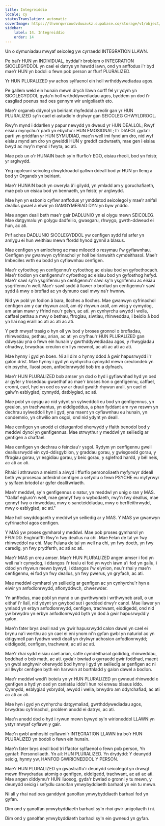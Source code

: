 ```yaml
---
title: Integreiddio
locale: cy
statusTranslation: automatic
coverImage: https://lhvmrqwrcowdvduuaukz.supabase.co/storage/v1/object/public/strapi-uploads/small_cover-educacion-fundamental.webp-2d51a7828a2b1309555be27f7e2a61a0.webp
sidebar:
    label: 14. Integreiddio
    order: 14
---
```

Un o dymuniadau mwyaf seicoleg yw cyrraedd INTEGRATION LLAWN.

Pe bai'r HUN yn INDIVIDUAL, byddai'r broblem o INTEGRATION SICOLEGYDDOL yn cael ei datrys yn hawdd iawn, ond yn anffodus i'r byd mae'r HUN yn bodoli o fewn pob person ar ffurf PLURALIZED.

Yr HUN PLURALIZED yw achos sylfaenol ein holl wrthddywediadau agos.

Pe gallem weld ein hunain mewn drych llawn corff fel yr ydym yn SICOLEGYDDOL gyda'n holl wrthddywediadau agos, byddem yn dod i'r casgliad poenus nad oes gennym wir unigoliaeth eto.

Mae'r organeb ddynol yn beiriant rhyfeddol a reolir gan yr HUN PLURALIZED sy'n cael ei astudio'n drylwyr gan SEICOLEG CHWYLDROOL.

Rwy'n mynd i ddarllen y papur newydd yn dweud yr HUN DEALLOL; Rwyf eisiau mynychu'r parti yn ebychu'r HUN EMOSIONAL; I'r DIAFOL gyda'r parti yn griddfan yr HUN SYMUDIAD, mae'n well imi fynd am dro, nid wyf eisiau mynd am dro yn gweiddi HUN y greddf cadwraeth, mae gen i eisiau bwyd ac rwy'n mynd i fwyta, ac ati.

Mae pob un o'r HUNAIN bach sy'n ffurfio'r EGO, eisiau rheoli, bod yn feistr, yr arglwydd.

Yng ngoleuni seicoleg chwyldroadol gallwn ddeall bod yr HUN yn lleng a bod yr Organeb yn beiriant.

Mae'r HUNAIN bach yn cweryla â'i gilydd, yn ymladd am y goruchafiaeth, mae pob un eisiau bod yn bennaeth, yn feistr, yr arglwydd.

Mae hyn yn esbonio cyflwr anffodus yr ymddatod seicolegol y mae'r anifail deallus gwael a elwir yn GAMGYMERIAD DYN yn byw ynddo.

Mae angen deall beth mae'r gair DADLUNIO yn ei olygu mewn SEICOLEG. Mae datgymalu yn golygu dadfeilio, gwasgaru, rhwygo, gwrth-ddweud ei hun, ac ati.

Prif achos DADLUNIO SICOLEGYDDOL yw cenfigen sydd fel arfer yn amlygu ei hun weithiau mewn ffordd hynod gynnil a blasus.

Mae cenfigen yn amlochrog ac mae miloedd o resymau i'w gyfiawnhau. Cenfigen yw gwanwyn cyfrinachol yr holl beirianwaith cymdeithasol. Mae'r Imbeciles wrth eu bodd yn cyfiawnhau cenfigen.

Mae'r cyfoethog yn cenfigennu'r cyfoethog ac eisiau bod yn gyfoethocach. Mae'r tlodion yn cenfigennu'r cyfoethog ac eisiau bod yn gyfoethog hefyd. Mae'r sawl sy'n ysgrifennu yn cenfigennu'r sawl sy'n ysgrifennu ac eisiau ysgrifennu'n well. Mae'r sawl sydd â llawer o brofiad yn cenfigennu'r sawl sydd â mwy o brofiad ac yn dymuno cael mwy na'r hwnnw.

Nid yw pobl yn fodlon â bara, lloches a lloches. Mae gwanwyn cyfrinachol cenfigen am y car rhywun arall, am dŷ rhywun arall, am wisg y cymydog, am arian mawr y ffrind neu'r gelyn, ac ati. yn cynhyrchu awydd i wella, caffael pethau a mwy o bethau, ffrogiau, siwtiau, rhinweddau, i beidio â bod yn llai nag eraill ac ati ac ati ac ati.

Y peth mwyaf trasig o hyn oll yw bod y broses gronnol o brofiadau, rhinweddau, pethau, arian, ac ati yn cryfhau'r HUN PLURALIZED gan ddwysáu yna o fewn ein hunain y gwrthddywediadau agos, y rhwygiadau ofnadwy, brwydrau creulon ein llys mewnol, ac ati ac ati ac ati.

Mae hynny i gyd yn boen. Ni all dim o hynny ddod â gwir hapusrwydd i'r galon drist. Mae hynny i gyd yn cynhyrchu cynnydd mewn creulondeb yn ein psyche, lluosi poen, anfodlonrwydd bob tro a dyfnach.

Mae'r HUN PLURALIZED bob amser yn dod o hyd i gyfiawnhad hyd yn oed ar gyfer y troseddau gwaethaf ac mae'r broses hon o genfigennu, caffael, cronni, cael, hyd yn oed os yw ar draul gwaith rhywun arall, yn cael ei galw'n esblygiad, cynnydd, datblygiad, ac ati.

Mae pobl yn cysgu ac nid ydynt yn sylweddoli eu bod yn genfigennus, yn greulon, yn trachwantus, yn eiddigeddus, a phan fyddant am ryw reswm yn dechrau sylweddoli hyn i gyd, yna maent yn cyfiawnhau eu hunain, yn condemnio, yn chwilio am osgoi, ond nid ydynt yn deall.

Mae cenfigen yn anodd ei ddarganfod oherwydd y ffaith benodol bod y meddwl dynol yn genfigennus. Mae strwythur y meddwl yn seiliedig ar genfigen a chaffael.

Mae cenfigen yn dechrau o feinciau'r ysgol. Rydym yn cenfigennu gwell deallusrwydd ein cyd-ddisgyblion, y graddau gorau, y gwisgoedd gorau, y ffrogiau gorau, yr esgidiau gorau, y beic gorau, y sglefrod hardd, y bêl neis, ac ati ac ati.

Rhaid i athrawon a meistri a alwyd i ffurfio personoliaeth myfyrwyr ddeall beth yw prosesau anfeidrol cenfigen a sefydlu o fewn PSYCHE eu myfyrwyr y sylfaen briodol ar gyfer dealltwriaeth.

Mae'r meddwl, sy'n genfigennus o natur, yn meddwl yn unig o ran y MAS. "Gallaf egluro'n well, mae gennyf fwy o wybodaeth, rwy'n fwy deallus, mae gennyf fwy o rinweddau, mwy o sancteiddiadau, mwy o berffeithrwydd, mwy o esblygiad, ac ati."

Mae holl swyddogaeth y meddwl yn seiliedig ar y MAS. Y MAS yw gwanwyn cyfrinachol agos cenfigen.

Y MAS yw proses gymharol y meddwl. Mae pob proses gymharol yn FFIAIDD. Enghraifft: Rwy'n fwy deallus na chi. Mae Felan de tal yn fwy rhinweddol na chi. Mae Fulana de tal yn well na chi, yn fwy doeth, yn fwy caredig, yn fwy prydferth, ac ati ac ati.

Mae'r MAS yn creu amser. Mae'r HUN PLURALIZED angen amser i fod yn well na'r cymydog, i ddangos i'r teulu ei fod yn wych iawn a'i fod yn gallu, i ddod yn rhywun mewn bywyd, i ddangos i'w elynion, neu'r rhai y mae'n cenfigennu, ei fod yn fwy deallus, yn fwy pwerus, yn gryfach, ac ati.

Mae meddwl cymharol yn seiliedig ar genfigen ac yn cynhyrchu'r hyn a elwir yn anfodlonrwydd, aflonyddwch, chwerwder.

Yn anffodus, mae pobl yn mynd o un gwrthwyneb i wrthwyneb arall, o un eithaf i'r llall, nid ydynt yn gwybod sut i gerdded drwy'r canol. Mae llawer yn ymladd yn erbyn anfodlonrwydd, cenfigen, trachwant, eiddigedd, ond nid yw brwydro yn erbyn anfodlonrwydd byth yn dod â gwir hapusrwydd y galon.

Mae'n fater brys deall nad yw gwir hapusrwydd calon dawel yn cael ei brynu na'i werthu ac yn cael ei eni ynom ni'n gyfan gwbl yn naturiol ac yn ddigymell pan fyddwn wedi deall yn drylwyr achosion anfodlonrwydd; eiddigedd, cenfigen, trachwant, ac ati ac ati.

Mae'r rhai sydd eisiau cael arian, safle cymdeithasol godidog, rhinweddau, boddhad o bob math, ac ati. gyda'r bwriad o gyrraedd gwir foddhad, maent yn gwbl anghywir oherwydd bod hynny i gyd yn seiliedig ar genfigen ac ni all llwybr cenfigen byth ein harwain at borthladd y galon dawel a bodlon.

Mae'r meddwl wedi'i botelu yn yr HUN PLURALIZED yn gwneud rhinwedd o genfigen a hyd yn oed yn caniatáu iddo'i hun roi enwau blasus iddo. Cynnydd, esblygiad ysbrydol, awydd i wella, brwydro am ddyrchafiad, ac ati ac ati ac ati.

Mae hyn i gyd yn cynhyrchu datgymaliad, gwrthddywediadau agos, brwydrau cyfrinachol, problem anodd ei datrys, ac ati.

Mae'n anodd dod o hyd i rywun mewn bywyd sy'n wirioneddol LLAWN yn ystyr mwyaf cyflawn y gair.

Mae'n gwbl amhosibl cyflawni'r INTEGRATION LLAWN tra bo'r HUN PLURALIZED yn bodoli o fewn ein hunain.

Mae'n fater brys deall bod tri ffactor sylfaenol o fewn pob person, Yn gyntaf: Personoliaeth. Yn ail: HUN PLURALIZED. Yn drydydd: Y deunydd seicig, hynny yw, HANFOD GWIRIONEDDOL Y PERSON.

Mae'r HUN PLURALIZED yn gwastraffu'r deunydd seicolegol yn drwsgl mewn ffrwydradau atomig o genfigen, eiddigedd, trachwant, ac ati ac ati. Mae angen diddymu'r HUN lluosog, gyda'r bwriad o gronni y tu mewn, y deunydd seicig i sefydlu canolfan ymwybyddiaeth barhaol yn ein tu mewn.

Ni all y rhai nad oes ganddynt ganolfan ymwybyddiaeth barhaol fod yn gyfan.

Dim ond y ganolfan ymwybyddiaeth barhaol sy'n rhoi gwir unigoliaeth i ni.

Dim ond y ganolfan ymwybyddiaeth barhaol sy'n ein gwneud yn gyfan.

